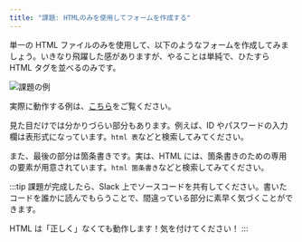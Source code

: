 ```yaml
---
title: "課題: HTMLのみを使用してフォームを作成する"
---
```


単一の HTML ファイルのみを使用して、以下のようなフォームを作成してみましょう。いきなり飛躍した感がありますが、やることは単純で、ひたすら HTML タグを並べるのみです。

![課題の例](05/task-sample.png)

実際に動作する例は、[こちら](https://ut-code.github.io/utcode-learn-answers/01/)をご覧ください。

見た目だけでは分かりづらい部分もあります。例えば、ID やパスワードの入力欄は表形式になっています。`html 表`などと検索してみてください。

また、最後の部分は箇条書きです。実は、HTML には、箇条書きのための専用の要素が用意されています。`html 箇条書き`などと検索してみてください。

:::tip
課題が完成したら、Slack 上でソースコードを共有してください。書いたコードを誰かに読んでもらうことで、間違っている部分に素早く気づくことができます。

HTML は「正しく」なくても動作します！気を付けてください！
:::
